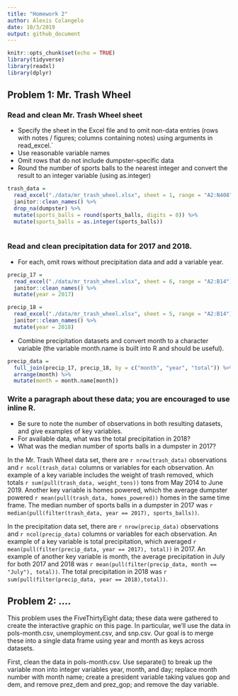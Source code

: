 ```yaml
---
title: "Homework 2"
author: Alexis Colangelo
date: 10/3/2019
output: github_document
---
```


```r
knitr::opts_chunk$set(echo = TRUE)
library(tidyverse)
library(readxl)
library(dplyr)
```

## Problem 1: Mr. Trash Wheel

### Read and clean Mr. Trash Wheel sheet
 * Specify the sheet in the Excel file and to omit non-data entries (rows with notes / figures; columns containing notes) using arguments in read_excel.`
 * Use reasonable variable names
 * Omit rows that do not include dumpster-specific data
 * Round the number of sports balls to the nearest integer and  convert the result to an integer variable (using as.integer)

```r
trash_data =
  read_excel("./data/mr_trash_wheel.xlsx", sheet = 1, range = "A2:N408") %>%
  janitor::clean_names() %>%
  drop_na(dumpster) %>%
  mutate(sports_balls = round(sports_balls, digits = 0)) %>%
  mutate(sports_balls = as.integer(sports_balls))
  
```

### Read and clean precipitation data for 2017 and 2018. 
 * For each, omit rows without precipitation data and add a variable year. 

```r
precip_17 = 
  read_excel("./data/mr_trash_wheel.xlsx", sheet = 6, range = "A2:B14") %>%
  janitor::clean_names() %>%
  mutate(year = 2017)
```

```r
precip_18 = 
  read_excel("./data/mr_trash_wheel.xlsx", sheet = 5, range = "A2:B14") %>%
  janitor::clean_names() %>%
  mutate(year = 2018)
```

* Combine precipitation datasets and convert month to a character variable (the variable month.name is built into R and should be useful).

```r
precip_data =
  full_join(precip_17, precip_18, by = c("month", "year", "total")) %>%
  arrange(month) %>%
  mutate(month = month.name[month])
```

### Write a paragraph about these data; you are encouraged to use inline R. 
* Be sure to note the number of observations in both resulting datasets, and give examples of key variables.
* For available data, what was the total precipitation in 2018? 
* What was the median number of sports balls in a dumpster in 2017?

In the Mr. Trash Wheel data set, there are `r nrow(trash_data)` observations and `r ncol(trash_data)` columns or variables for each observation. An example of a key variable includes the weight of trash removed, which totals `r sum(pull(trash_data, weight_tons))` tons from May 2014 to June 2019. Another key variable is homes powered, which the average dumpster powered `r mean(pull(trash_data, homes_powered))` homes in the same time frame. The median number of sports balls in a dumpster in 2017 was `r median(pull(filter(trash_data, year == 2017), sports_balls))`. 

In the precipitation data set, there are `r nrow(precip_data)` observations and `r ncol(precip_data)` columns or variables for each observation. An example of a key variable is total precipitation, which averaged `r mean(pull(filter(precip_data, year == 2017), total))` in 2017. An example of another key variable is month, the average precipitation in July for both 2017 and 2018 was `r mean(pull(filter(precip_data, month == "July"), total))`. The total precipitation in 2018 was `r sum(pull(filter(precip_data, year == 2018),total))`. 

## Problem 2: .... 
This problem uses the FiveThirtyEight data; these data were gathered to create the interactive graphic on this page. In particular, we’ll use the data in pols-month.csv, unemployment.csv, and snp.csv. Our goal is to merge these into a single data frame using year and month as keys across datasets.

First, clean the data in pols-month.csv. Use separate() to break up the variable mon into integer variables year, month, and day; replace month number with month name; create a president variable taking values gop and dem, and remove prez_dem and prez_gop; and remove the day variable.

